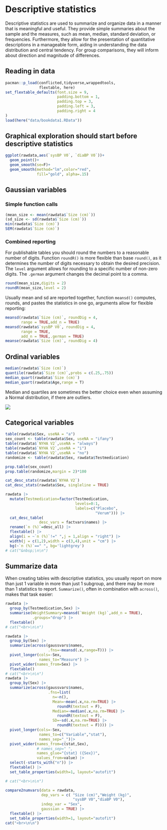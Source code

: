 # Descriptive statistics

Descriptive statistics are used to summarize and organize data in a manner that is meaningful and useful. They provide simple summaries about the sample and the measures, such as mean, median, standard deviation, or frequencies. Furthermore, they allow for the presentation of quantitative descriptions in a manageable form, aiding in understanding the data distribution and central tendency. For group comparisons, they will inform about direction and magnitude of differences.

## Reading in data

```r
pacman::p_load(conflicted,tidyverse,wrappedtools,
               flextable, here)
set_flextable_defaults(font.size = 9, 
                       padding.bottom = 1, 
                       padding.top = 3,
                       padding.left = 3,
                       padding.right = 4
)
load(here("data/bookdata1.RData"))
```

## Graphical exploration should start before descriptive statistics

```r
ggplot(rawdata,aes(`sysBP V0`, `diaBP V0`))+
  geom_point()+
  geom_smooth(se=F)+
  geom_smooth(method="lm",color="red", 
              fill="gold", alpha=.15) 
```

## Gaussian variables

### Simple function calls

```r
(mean_size <- mean(rawdata$`Size (cm)`))
(sd_size <- sd(rawdata$`Size (cm)`))
min(rawdata$`Size (cm)`)
SEM(rawdata$`Size (cm)`)
```

### Combined reporting

For publishable tables you should round the numbers to a reasonable number of digits. Function `roundR()` is more flexible than base `round()`, as it determines the number of digits necessary to obtain the desired precision. The `level` argument allows for rounding to a specific number of non-zero digits. The `.german` argument changes the decimal point to a comma.

```r
round(mean_size,digits = 2)
roundR(mean_size,level = 2)
```

Usually mean and sd are reported together, function `meansd()` computes, rounds, and pastes the statistics in one go, arguments allow for flexible reporting:

```r
meansd(rawdata$`Size (cm)`, roundDig = 4,
       range = TRUE,add_n = TRUE)
meansd(rawdata$`sysBP V0`, roundDig = 4,
       range = TRUE,
       add_n = TRUE,.german = TRUE)
meanse(rawdata$`Size (cm)`, roundDig = 4)
```

\newpage

## Ordinal variables

```r
median(rawdata$`Size (cm)`)
quantile(rawdata$`Size (cm)`,probs = c(.25,.75))
median_quart(rawdata$`Size (cm)`)
median_quart(rawdata$Age,range = T)
```

Median and quartiles are sometimes the better choice even when assuming a Normal distribution, if there are outliers.

![](../Graphs/MeanMedian.jpg){fig-align="center"}

\newpage

## Categorical variables

```r
table(rawdata$Sex, useNA = "a")
sex_count <- table(rawdata$Sex, useNA = "ifany")
table(rawdata$`NYHA V2`,useNA = "always")
table(rawdata$`NYHA V2`,useNA = "i")
table(rawdata$`NYHA V2`,useNA = "no")
randomize <- table(rawdata$Sex, rawdata$Testmedication)

prop.table(sex_count)
prop.table(randomize,margin = 2)*100

cat_desc_stats(rawdata$`NYHA V2`) 
cat_desc_stats(rawdata$Sex, singleline = TRUE)

rawdata |> 
  mutate(Testmedication=factor(Testmedication,
                               levels=0:1,
                               labels=c("Placebo",
                                        "Verum"))) |>
  cat_desc_table(
               desc_vars = factvars$names) |> 
  rename(`n (%)`=desc_all) |> 
  flextable() |> 
  align(i = ~`n (%)`!=" ",j = 1,align = "right") |> 
  width(j = c(1,2),width = c(3,4),unit = "cm") |> 
  bg(~`n (%)`==" ", bg='lightgrey')
# cat("&nbsp;\n\n")
```

## Summarize data

When creating tables with descriptive statistics, you usually report on more than just 1 variable in more than just 1 subgroup, and there may be more than 1 statistics to report. `Summarize()`, often in combination with `across()`, makes that task easier:

```r
rawdata |> 
  group_by(Testmedication,Sex) |> 
  summarise(WeightSummary=meansd(`Weight (kg)`,add_n = TRUE),
            .groups="drop") |> 
  flextable()
# cat("<br>\n\n")

rawdata |> 
  group_by(Sex) |> 
  summarize(across(gaussvars$names,
                   .fns=~meansd(.x,range=T))) |> 
  pivot_longer(cols=-Sex,
               names_to="Measure") |> 
  pivot_wider(names_from=Sex) |> 
  flextable()
# cat("<br>\n\n")
rawdata |> 
  group_by(Sex) |> 
  summarize(across(gaussvars$names,
                   .fns=list(
                     n=~n(),
                     Mean=~mean(.x,na.rm=TRUE) |> 
                       roundR(textout = F),
                     Median=~median(.x,na.rm=TRUE) |> 
                       roundR(textout = F),
                     SD=~sd(.x,na.rm=TRUE) |> 
                       roundR(textout = F)))) |> 
  pivot_longer(cols=-Sex,
               names_to=c("Variable","stat"),
               names_sep="_")|> 
  pivot_wider(names_from=c(stat,Sex),
              # names_sep=" ",
              names_glue="{stat} ({Sex})",
              values_from=value) |> 
  select(-starts_with("n")) |>
  flextable() |> 
  set_table_properties(width=1, layout="autofit") 

# cat("<br>\n\n")

compare2numvars(data = rawdata,
                dep_vars = c( "Size (cm)","Weight (kg)",
                              "sysBP V0","diaBP V0"),
                indep_var = "Sex",
                gaussian = TRUE) |> 
  flextable() |> 
  set_table_properties(width=1, layout="autofit")
cat("<br>\n\n")
```
